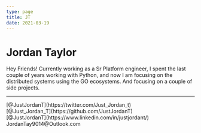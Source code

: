 ```yaml
---
type: page
title: JT
date: 2021-03-19
---
```



# Jordan Taylor

<div className="heading">
  <div className="avatar">
    <Avatar
      alt="JT"
      sx={{ width: 150, height: 150 }}
      src="https://jt-public-bucket.s3.us-west-2.amazonaws.com/JT+Taylor-2207.png"
    />
  </div>
  Hey Friends! Currently working as a Sr Platform engineer, I spent the last couple
  of years working with Python, and now I am focusing on the distributed systems
  using the GO ecosystems. And focusing on a couple of side projects. 
</div>

---

<div className="social">
  <Twitter /> [@JustJordanT](https://twitter.com/Just_Jordan_t)
  <br />
  <Github /> [@Just_Jordan_T](https://github.com/JustJordanT)
  <br />
  <Linkedin /> [@JustJordanT](https://www.linkedin.com/in/justjordant/)
  <br />
  <Mail /> JordanTay9014@Outlook.com
</div>
